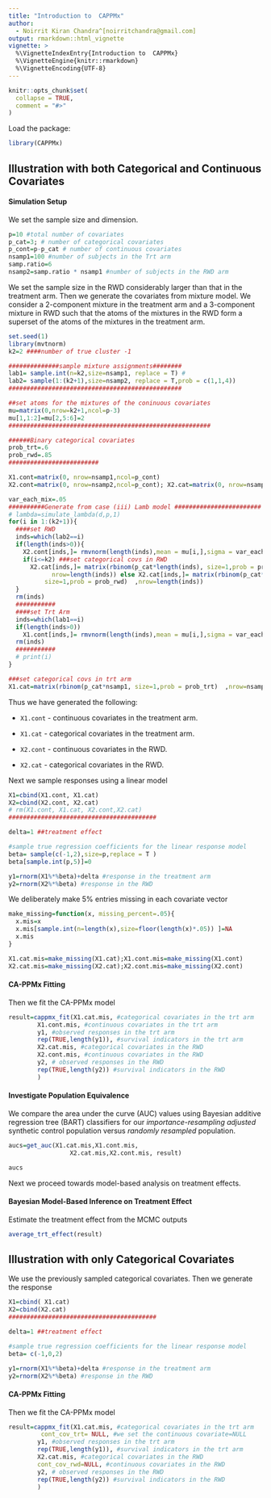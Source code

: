 ```yaml
---
title: "Introduction to  CAPPMx"
author:
  - Noirrit Kiran Chandra^[noirritchandra@gmail.com]
output: rmarkdown::html_vignette
vignette: >
  %\VignetteIndexEntry{Introduction to  CAPPMx}
  %\VignetteEngine{knitr::rmarkdown}
  %\VignetteEncoding{UTF-8}
---
```


```r
knitr::opts_chunk$set(
  collapse = TRUE,
  comment = "#>"
)
```

Load the package:

```r
library(CAPPMx)
```

## Illustration with both Categorical and Continuous Covariates

#### Simulation Setup

We set the sample size and dimension.

```r
p=10 #total number of covariates
p_cat=3; # number of categorical covariates
p_cont=p-p_cat # number of continuous covariates
nsamp1=100 #number of subjects in the Trt arm 
samp.ratio=6 
nsamp2=samp.ratio * nsamp1 #number of subjects in the RWD arm 
```

We set the sample size in the RWD considerably larger than that in the treatment arm. Then we generate the covariates from mixture model. We consider a 2-component mixture in the treatment arm and a 3-component mixture in RWD such that the atoms of the mixtures in the RWD form a superset of the atoms of the mixtures in the treatment arm.

```r
set.seed(1)
library(mvtnorm)
k2=2 ####number of true cluster -1

##############sample mixture assignments########
lab1= sample.int(n=k2,size=nsamp1, replace = T) #
lab2= sample(1:(k2+1),size=nsamp2, replace = T,prob = c(1,1,4))
################################################

##set atoms for the mixtures of the coninuous covariates
mu=matrix(0,nrow=k2+1,ncol=p-3)
mu[1,1:2]=mu[2,5:6]=2
########################################################

######Binary categorical covariates
prob_trt=.6 
prob_rwd=.85
#########################

X1.cont=matrix(0, nrow=nsamp1,ncol=p_cont)
X2.cont=matrix(0, nrow=nsamp2,ncol=p_cont); X2.cat=matrix(0, nrow=nsamp2,ncol=p_cat);

var_each_mix=.05
##########Generate from case (iii) Lamb model ########################
# lambda=simulate_lambda(d,p,1)
for(i in 1:(k2+1)){
  ####set RWD
  inds=which(lab2==i)
  if(length(inds>0)){
    X2.cont[inds,]= rmvnorm(length(inds),mean = mu[i,],sigma = var_each_mix*diag(p_cont ) )
    if(i<=k2) ###set categorical covs in RWD 
      X2.cat[inds,]= matrix(rbinom(p_cat*length(inds), size=1,prob = prob_trt),
            nrow=length(inds)) else X2.cat[inds,]= matrix(rbinom(p_cat*length(inds),
          size=1,prob = prob_rwd)  ,nrow=length(inds))
  }
  rm(inds)
  ###########
  ####set Trt Arm
  inds=which(lab1==i)
  if(length(inds>0))
    X1.cont[inds,]= rmvnorm(length(inds),mean = mu[i,],sigma = var_each_mix*diag(p_cont ) )
  rm(inds)
  ###########
  # print(i)
}

###set categorical covs in trt arm
X1.cat=matrix(rbinom(p_cat*nsamp1, size=1,prob = prob_trt)  ,nrow=nsamp1)
```

Thus we have generated the following:

-   `X1.cont` - continuous covariates in the treatment arm.

-   `X1.cat` - categorical covariates in the treatment arm.

-   `X2.cont` - continuous covariates in the RWD.

-   `X2.cat` - categorical covariates in the RWD.

Next we sample responses using a linear model

```r
X1=cbind(X1.cont, X1.cat)
X2=cbind(X2.cont, X2.cat)
# rm(X1.cont, X1.cat, X2.cont,X2.cat)
#########################################

delta=1 ##treatment effect

#sample true regression coefficients for the linear response model
beta= sample(c(-1,2),size=p,replace = T ) 
beta[sample.int(p,5)]=0

y1=rnorm(X1%*%beta)+delta #response in the treatment arm
y2=rnorm(X2%*%beta) #response in the RWD
```

We deliberately make 5% entries missing in each covariate vector

```r
make_missing=function(x, missing_percent=.05){
  x.mis=x
  x.mis[sample.int(n=length(x),size=floor(length(x)*.05)) ]=NA
  x.mis
}

X1.cat.mis=make_missing(X1.cat);X1.cont.mis=make_missing(X1.cont)
X2.cat.mis=make_missing(X2.cat);X2.cont.mis=make_missing(X2.cont)
```

#### CA-PPMx Fitting

Then we fit the CA-PPMx model

```r
result=cappmx_fit(X1.cat.mis, #categorical covariates in the trt arm
        X1.cont.mis, #continuous covariates in the trt arm
        y1, #observed responses in the trt arm
        rep(TRUE,length(y1)), #survival indicators in the trt arm
        X2.cat.mis, #categorical covariates in the RWD
        X2.cont.mis, #continuous covariates in the RWD
        y2, # observed responses in the RWD
        rep(TRUE,length(y2)) #survival indicators in the RWD
        )
```

#### Investigate Population Equivalence

We compare the area under the curve (AUC) values using Bayesian additive regression tree (BART) classifiers for our *importance-resampling adjusted* synthetic control population versus *randomly resampled* population.

```r
aucs=get_auc(X1.cat.mis,X1.cont.mis,
                 X2.cat.mis,X2.cont.mis, result)
```

```r
aucs
```

Next we proceed towards model-based analysis on treatment effects.

#### Bayesian Model-Based Inference on Treatment Effect

Estimate the treatment effect from the MCMC outputs

```r
average_trt_effect(result)
```

## Illustration with only Categorical Covariates

We use the previously sampled categorical covariates. Then we generate the response

```r
X1=cbind( X1.cat)
X2=cbind(X2.cat)
#########################################

delta=1 ##treatment effect

#sample true regression coefficients for the linear response model
beta= c(-1,0,2) 

y1=rnorm(X1%*%beta)+delta #response in the treatment arm
y2=rnorm(X2%*%beta) #response in the RWD
```

#### CA-PPMx Fitting

Then we fit the CA-PPMx model

```r
result=cappmx_fit(X1.cat.mis, #categorical covariates in the trt arm
         cont_cov_trt= NULL, #we set the continuous covariate=NULL
        y1, #observed responses in the trt arm
        rep(TRUE,length(y1)), #survival indicators in the trt arm
        X2.cat.mis, #categorical covariates in the RWD
        cont_cov_rwd=NULL, #continuous covariates in the RWD
        y2, # observed responses in the RWD
        rep(TRUE,length(y2)) #survival indicators in the RWD
        )
```

#### 
